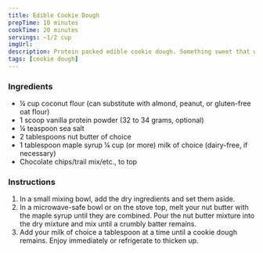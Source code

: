 ```yaml
---
title: Edible Cookie Dough
prepTime: 10 minutes
cookTime: 20 minutes
servings: ~1/2 cup
imgUrl:
description: Protein packed edible cookie dough. Something sweet that won't fuck up your macros
tags: [cookie dough]
---
```


### Ingredients

- ¼ cup coconut flour (can substitute with almond, peanut, or gluten-free oat flour)
- 1 scoop vanilla protein powder (32 to 34 grams, optional)
- ¼ teaspoon sea salt
- 2 tablespoons nut butter of choice
- 1 tablespoon maple syrup ¼ cup (or more) milk of choice (dairy-free, if necessary)
- Chocolate chips/trail mix/etc., to top

### Instructions

1. In a small mixing bowl, add the dry ingredients and set them aside.
1. In a microwave-safe bowl or on the stove top, melt your nut butter with the maple syrup until they are combined. Pour the nut butter mixture into the dry mixture and mix until a crumbly batter remains.
1. Add your milk of choice a tablespoon at a time until a cookie dough remains. Enjoy immediately or refrigerate to thicken up.
